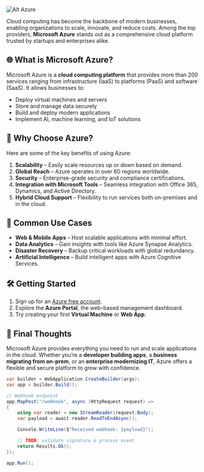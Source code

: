 ![Alt Azure](https://pexipewlvozsyzoxkmgq.supabase.co/storage/v1/object/public/blog-images/azure-flow.gif)

Cloud computing has become the backbone of modern businesses, enabling organizations to scale, innovate, and reduce costs. Among the top providers, **Microsoft Azure** stands out as a comprehensive cloud platform trusted by startups and enterprises alike.


## 🌐 What is Microsoft Azure?

Microsoft Azure is a **cloud computing platform** that provides more than 200 services ranging from infrastructure (IaaS) to platforms (PaaS) and software (SaaS). It allows businesses to:

- Deploy virtual machines and servers  
- Store and manage data securely  
- Build and deploy modern applications  
- Implement AI, machine learning, and IoT solutions  


## 🚀 Why Choose Azure?

Here are some of the key benefits of using Azure:

1. **Scalability** – Easily scale resources up or down based on demand.  
2. **Global Reach** – Azure operates in over 60 regions worldwide.  
3. **Security** – Enterprise-grade security and compliance certifications.  
4. **Integration with Microsoft Tools** – Seamless integration with Office 365, Dynamics, and Active Directory.  
5. **Hybrid Cloud Support** – Flexibility to run services both on-premises and in the cloud.  


## 🔑 Common Use Cases

- **Web & Mobile Apps** – Host scalable applications with minimal effort.  
- **Data Analytics** – Gain insights with tools like Azure Synapse Analytics.  
- **Disaster Recovery** – Backup critical workloads with global redundancy.  
- **Artificial Intelligence** – Build intelligent apps with Azure Cognitive Services.  


## 🛠️ Getting Started

1. Sign up for an [Azure free account](https://azure.microsoft.com/free).  
2. Explore the **Azure Portal**, the web-based management dashboard.  
3. Try creating your first **Virtual Machine** or **Web App**.  

## 📌 Final Thoughts

Microsoft Azure provides everything you need to run and scale applications in the cloud. Whether you’re a **developer building apps**, a **business migrating from on-prem**, or an **enterprise modernizing IT**, Azure offers a flexible and secure platform to grow with confidence.

```csharp
var builder = WebApplication.CreateBuilder(args);
var app = builder.Build();

// Webhook endpoint
app.MapPost("/webhook", async (HttpRequest request) =>
{
    using var reader = new StreamReader(request.Body);
    var payload = await reader.ReadToEndAsync();

    Console.WriteLine($"Received webhook: {payload}");

    // TODO: validate signature & process event
    return Results.Ok();
});

app.Run();
```